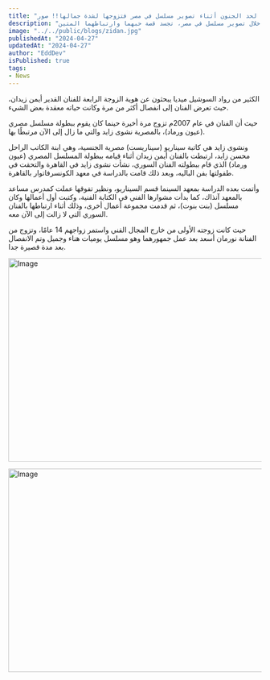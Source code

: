 ```yaml
---
title: "صور نادرة لـ أيمن زيدان و زوجته الفنانة المصرية الشهيرة.. احبها لحد الجنون أثناء تصوير مسلسل في مصر فتزوجها لشدة جمالها!! صور"
description: "صور نادرة للفنان أيمن زيدان وزوجته المصرية الشهيرة، تعرض لأول مرة، تظهر جمالهما وسحرهما خلال تصوير مسلسل في مصر، تجسد قصة حبهما وارتباطهما المتين."
image: "../../public/blogs/zidan.jpg"
publishedAt: "2024-04-27"
updatedAt: "2024-04-27"
author: "EddDev"
isPublished: true
tags:
- News
---
```


الكثير من رواد السوشيل ميديا يبحثون عن هوية الزوجة الرابعة للفنان القدير أيمن زيدان، حيث تعرض الفنان إلى انفصال أكثر من مرة وكانت حياته معقدة بعض الشيء.

حيث أن الفنان في عام 2007م تزوج مرة أخيرة حينما كان يقوم ببطولة مسلسل مصري (عيون ورماد)، بالمصرية نشوى زايد والتي ما زال إلى الآن مرتبطًا بها.

ونشوى زايد هي كاتبة سيناريو (سيناريست) مصرية الجنسية، وهي ابنة الكاتب الراحل محسن زايد، ارتبطت بالفنان أيمن زيدان أثناء قيامه ببطولة المسلسل المصري (عيون ورماد) الذي قام ببطولته الفنان السوري، نشأت نشوى زايد في القاهرة والتحقت في طفولتها بفن الباليه، وبعد ذلك قامت بالدراسة في معهد الكونسرفاتوار بالقاهرة.

وأتمت بعده الدراسة بمعهد السينما قسم السيناريو، ونظير تفوقها عملت كمدرس مساعد بالمعهد آنذاك، كما بدأت مشوارها الفني في الكتابة الفنية، وكتبت أول أعمالها وكان مسلسل (بنت بنوت)، ثم قدمت مجموعة أعمال أخرى، وذلك أثناء ارتباطها بالفنان السوري التي لا زالت إلى الآن معه.

حيث كانت زوجته الأولى من خارج المجال الفني واستمر زواجهم 14 عامًا، وتزوج من الفنانة نورمان أسعد بعد عمل جمهورهما وهو مسلسل يوميات هناء وجميل وتم الانفصال بعد مدة قصيرة جدا.

<Image
  src="/blogs/zidan-01.jpg"
  width="718"
  height="404"
  alt="Image"
  sizes="100vw"
/>

<Image
  src="/blogs/zidan-02.jpg"
  width="718"
  height="404"
  alt="Image"
  sizes="100vw"
/>
